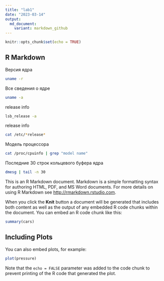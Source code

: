 ```yaml
---
title: "lab1"
date: "2023-03-14"
output:
  md_document:
    variant: markdown_github
---
```


```r
knitr::opts_chunk$set(echo = TRUE)
```

## R Markdown

Версия ядра

```bash
uname -r
```

Все сведения о ядре

```bash
uname -a
```

release info

```bash
lsb_release -a
```

release info

```bash
cat /etc/*release*
```

Модель процессора
```bash
cat /proc/cpuinfo | grep "model name"
```

Последние 30 строк кольцевого буфера ядра
```bash
dmesg | tail -n 30
```

This is an R Markdown document. Markdown is a simple formatting syntax for authoring HTML, PDF, and MS Word documents. For more details on using R Markdown see <http://rmarkdown.rstudio.com>.

When you click the **Knit** button a document will be generated that includes both content as well as the output of any embedded R code chunks within the document. You can embed an R code chunk like this:

```r
summary(cars)
```

## Including Plots

You can also embed plots, for example:

```r
plot(pressure)
```

Note that the `echo = FALSE` parameter was added to the code chunk to prevent printing of the R code that generated the plot.
